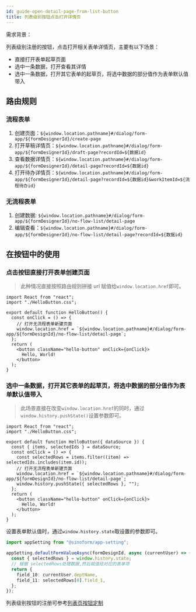 ```yaml
---
id: guide-open-detail-page-from-list-button
title: 列表级别按钮点击打开详情页
---
```


需求背景：

列表级别注册的按钮，点击打开相关表单详情页，主要有以下场景：

- 直接打开表单起草页面
- 选中一条数据，打开查看其详情
- 选中一条数据，打开其它表单的起草页，将选中数据的部分值作为表单默认值带入

## 路由规则

### 流程表单

1. 创建页面：`${window.location.pathname}#/dialog/form-app/${formDesignerId}/create-page`
2. 打开草稿详情页：`${window.location.pathname}#/dialog/form-app/${formDesignerId}/draft-page?recordId=${数据id}`
3. 查看数据详情页：`${window.location.pathname}#/dialog/form-app/${formDesignerId}/detail-page?recordId=${数据id}`
4. 打开待办详情页：`${window.location.pathname}#/dialog/form-app/${formDesignerId}/detail-page?recordId=${数据id}&workItemId=${流程待办id}`

### 无流程表单

1. 创建数据: `${window.location.pathname}#/dialog/form-app/${formDesignerId}/no-flow-list/detail-page`
2. 编辑查看：`${window.location.pathname}#/dialog/form-app/${formDesignerId}/no-flow-list/detail-page?recordId=${数据id}`

## 在按钮中的使用

### 点击按钮直接打开表单创建页面

> 此种情况直接按照路由规则拼接 url 赋值给`window.location.href`即可。

```tsx {7}
import React from "react";
import "./HelloButton.css";

export default function HelloButton() {
  const onClick = () => {
    // 打开无流程表单新建页面
    window.location.href = `${window.location.pathname}#/dialog/form-app/${formDesignId}/no-flow-list/detail-page`;
  };
  return (
    <button className="hello-button" onClick={onClick}>
      Hello, World!
    </button>
  );
}
```

### 选中一条数据，打开其它表单的起草页，将选中数据的部分值作为表单默认值带入

> 此场景直接在改变`window.location.href`的同时，通过`window.history.pushState()`设置参数即可。

```tsx title="Button.tsx" {9,10}
import React from "react";
import "./HelloButton.css";

export default function HelloButton({ dataSource }) {
  const { items, selectedIds } = dataSource;
  const onClick = () => {
    const selectedRows = items.filter((item) => selectedIds.includes(item.id));
    // 打开无流程表单新建页面
    window.location.href = `${window.location.pathname}#/dialog/form-app/${formDesignId}/no-flow-list/detail-page`;
    window.history.pushState({ selectedRows }, "");
  };
  return (
    <button className="hello-button" onClick={onClick}>
      Hello, World!
    </button>
  );
}
```

设置表单默认值时，通过`window.history.state`取设置的参数即可。

```typescript {4,8}
import appSetting from "@sinoform/app-setting";

appSetting.defaultFormValueAsync(formDesignId, async (currentUser) => {
  const { selectedRows } = window.history.state;
  // 根据 selectedRows处理数据,然后赋值给对应的表单项
  return {
    field_10: currentUser.deptName,
    field_11: selectedRows[0].field_1,
  };
});
```

列表级别按钮的注册可参考[列表页按钮定制](./guide-list-page-config#页面级别的按钮)
